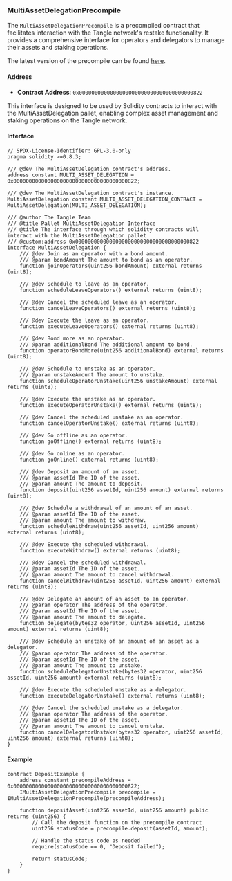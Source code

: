 ### MultiAssetDelegationPrecompile

The `MultiAssetDelegationPrecompile` is a precompiled contract that facilitates interaction with the Tangle network's restake functionality. It provides a comprehensive interface for operators and delegators to manage their assets and staking operations.

The latest version of the precompile can be found [here](https://github.com/tangle-network/tangle/blob/main/precompiles/multi-asset-delegation/MultiAssetDelegation.sol).

#### Address

- **Contract Address**: `0x0000000000000000000000000000000000000822`

This interface is designed to be used by Solidity contracts to interact with the MultiAssetDelegation pallet, enabling complex asset management and staking operations on the Tangle network.

#### Interface

```solidity
// SPDX-License-Identifier: GPL-3.0-only
pragma solidity >=0.8.3;

/// @dev The MultiAssetDelegation contract's address.
address constant MULTI_ASSET_DELEGATION = 0x0000000000000000000000000000000000000822;

/// @dev The MultiAssetDelegation contract's instance.
MultiAssetDelegation constant MULTI_ASSET_DELEGATION_CONTRACT = MultiAssetDelegation(MULTI_ASSET_DELEGATION);

/// @author The Tangle Team
/// @title Pallet MultiAssetDelegation Interface
/// @title The interface through which solidity contracts will interact with the MultiAssetDelegation pallet
/// @custom:address 0x0000000000000000000000000000000000000822
interface MultiAssetDelegation {
    /// @dev Join as an operator with a bond amount.
    /// @param bondAmount The amount to bond as an operator.
    function joinOperators(uint256 bondAmount) external returns (uint8);

    /// @dev Schedule to leave as an operator.
    function scheduleLeaveOperators() external returns (uint8);

    /// @dev Cancel the scheduled leave as an operator.
    function cancelLeaveOperators() external returns (uint8);

    /// @dev Execute the leave as an operator.
    function executeLeaveOperators() external returns (uint8);

    /// @dev Bond more as an operator.
    /// @param additionalBond The additional amount to bond.
    function operatorBondMore(uint256 additionalBond) external returns (uint8);

    /// @dev Schedule to unstake as an operator.
    /// @param unstakeAmount The amount to unstake.
    function scheduleOperatorUnstake(uint256 unstakeAmount) external returns (uint8);

    /// @dev Execute the unstake as an operator.
    function executeOperatorUnstake() external returns (uint8);

    /// @dev Cancel the scheduled unstake as an operator.
    function cancelOperatorUnstake() external returns (uint8);

    /// @dev Go offline as an operator.
    function goOffline() external returns (uint8);

    /// @dev Go online as an operator.
    function goOnline() external returns (uint8);

    /// @dev Deposit an amount of an asset.
    /// @param assetId The ID of the asset.
    /// @param amount The amount to deposit.
    function deposit(uint256 assetId, uint256 amount) external returns (uint8);

    /// @dev Schedule a withdrawal of an amount of an asset.
    /// @param assetId The ID of the asset.
    /// @param amount The amount to withdraw.
    function scheduleWithdraw(uint256 assetId, uint256 amount) external returns (uint8);

    /// @dev Execute the scheduled withdrawal.
    function executeWithdraw() external returns (uint8);

    /// @dev Cancel the scheduled withdrawal.
    /// @param assetId The ID of the asset.
    /// @param amount The amount to cancel withdrawal.
    function cancelWithdraw(uint256 assetId, uint256 amount) external returns (uint8);

    /// @dev Delegate an amount of an asset to an operator.
    /// @param operator The address of the operator.
    /// @param assetId The ID of the asset.
    /// @param amount The amount to delegate.
    function delegate(bytes32 operator, uint256 assetId, uint256 amount) external returns (uint8);

    /// @dev Schedule an unstake of an amount of an asset as a delegator.
    /// @param operator The address of the operator.
    /// @param assetId The ID of the asset.
    /// @param amount The amount to unstake.
    function scheduleDelegatorUnstake(bytes32 operator, uint256 assetId, uint256 amount) external returns (uint8);

    /// @dev Execute the scheduled unstake as a delegator.
    function executeDelegatorUnstake() external returns (uint8);

    /// @dev Cancel the scheduled unstake as a delegator.
    /// @param operator The address of the operator.
    /// @param assetId The ID of the asset.
    /// @param amount The amount to cancel unstake.
    function cancelDelegatorUnstake(bytes32 operator, uint256 assetId, uint256 amount) external returns (uint8);
}
```

#### Example

```solidity
contract DepositExample {
    address constant precompileAddress = 0x0000000000000000000000000000000000000822;
    IMultiAssetDelegationPrecompile precompile = IMultiAssetDelegationPrecompile(precompileAddress);

    function depositAsset(uint256 assetId, uint256 amount) public returns (uint256) {
        // Call the deposit function on the precompile contract
        uint256 statusCode = precompile.deposit(assetId, amount);

        // Handle the status code as needed
        require(statusCode == 0, "Deposit failed");

        return statusCode;
    }
}
```
